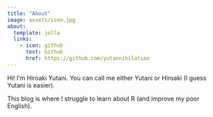 ```yaml
---
title: "About"
image: assets/icon.jpg
about:
  template: jolla
  links:
    - icon: github
      text: Github
      href: https://github.com/yutannihilation
---
```


Hi! I'm Hiroaki Yutani. You can call me either Yutani or Hiroaki (I guess Yutani is easier).

This blog is where I struggle to learn about R (and improve my poor English).
